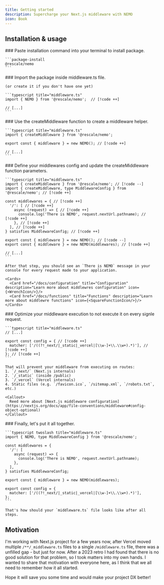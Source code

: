 ```yaml
---
title: Getting started
description: Supercharge your Next.js middleware with NEMO
icon: Book
---
```



## Installation & usage

<Steps>
  <Step>
    ### Paste installation command into your terminal to install package.

    ```package-install
    @rescale/nemo
    ```

  </Step>
  <Step>
    ### Import the package inside middleware.ts file.

    (or create it if you don't have one yet)

    ```typescript title="middleware.ts"
    import { NEMO } from '@rescale/nemo';  // [!code ++]

    // [...]
    ```

  </Step>
  <Step>
    ### Use the createMiddleware function to create a middleware helper.

    ```typescript title="middleware.ts"
    import { createMiddleware } from '@rescale/nemo';

    export const { middleware } = new NEMO(); // [!code ++]

    // [...]
    ```

  </Step>
  <Step>
    ### Define your middlewares config and update the createMiddleware function parameters.

    ```typescript title="middleware.ts"
    import { createMiddleware } from '@rescale/nemo'; // [!code --]
    import { createMiddleware, type MiddlewareConfig } from '@rescale/nemo'; // [!code ++]

    const middlewares = { // [!code ++]
      '/': [ // [!code ++]
        async (request) => { // [!code ++]
          console.log('There is NEMO', request.nextUrl.pathname); // [!code ++]
        }, // [!code ++]
      ], // [!code ++]
    } satisfies MiddlewareConfig; // [!code ++]

    export const { middleware } = new NEMO(); // [!code --]
    export const { middleware } = new NEMO(middlewares); // [!code ++]

    // [...]
    ```

    After that step, you should see an `There is NEMO` message in your console for every request made to your application.

    <Cards>
      <Card href="/docs/configuration" title="Configuration" description="Learn more about middlewres configuration" icon={<WrenchIcon/>}/>
      <Card href="/docs/functions" title="Functions" description="Learn more about middlewre functions" icon={<SquareFunctionIcon/>}/>
    </Cards>

  </Step>
  <Step>
    ### Optimize your middleware execution to not execute it on every signle request.

    ```typescript title="middleware.ts"
    // [...]

    export const config = { // [!code ++]
      matcher: ['/((?!_next/|_static|_vercel|[\\w-]+\\.\\w+).*)'], // [!code ++]
    }; // [!code ++]
    ```

    That will prevent your middleware from executing on routes:
    1. `/_next/` (Next.js internals)
    2. `/_static` (inside /public)
    3. `/_vercel` (Vercel internals)
    4. Static files (e.g. `/favicon.ico`, `/sitemap.xml`, `/robots.txt`, etc.)

    <Callout>
      Reed more about [Next.js middleware configuration](https://nextjs.org/docs/app/file-conventions/middleware#config-object-optional)
    </Callout>

  </Step>
  <Step>
    ### Finally, let's put it all together.

    ```typescript twoslash title="middleware.ts"
    import { NEMO, type MiddlewareConfig } from '@rescale/nemo';

    const middlewares = {
      '/': [
        async (request) => {
          console.log('There is NEMO', request.nextUrl.pathname);
        },
      ],
    } satisfies MiddlewareConfig;

    export const { middleware } = new NEMO(middlewares);

    export const config = {
      matcher: ['/((?!_next/|_static|_vercel|[\\w-]+\\.\\w+).*)'],
    };
    ```

    That's how should your `middleware.ts` file looks like after all steps.

  </Step>
</Steps>

## Motivation

I'm working with Next.js project for a few years now, after Vercel moved multiple `/**/_middleware.ts` files to a single `/middleware.ts` file, there was a unfilled gap - but just for now. After a 2023 retro I had found that there is no good solution for that problem, so I took matters into my own hands. I wanted to share that motivation with everyone here, as I think that we all need to remember how it all started.

Hope it will save you some time and would make your project DX better!
